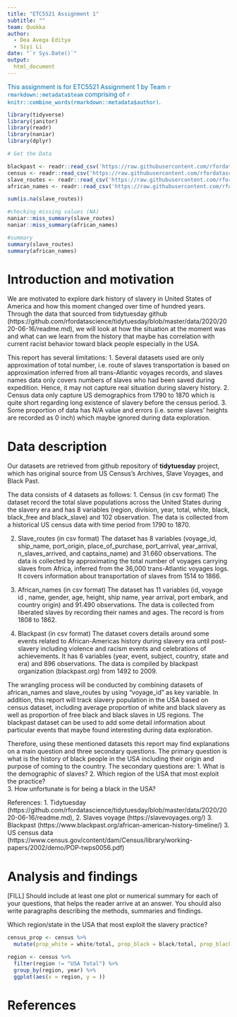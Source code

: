 ```yaml
---
title: "ETC5521 Assignment 1"
subtitle: ""
team: Quokka
author:
  - Dea Avega Editya
  - Siyi Li
date: "`r Sys.Date()`"
output: 
  html_document
---
```


[This assignment is for ETC5521 Assignment 1 by Team `r rmarkdown::metadata$team` comprising of `r knitr::combine_words(rmarkdown::metadata$author)`.]{style="color:#006DAE;"}

```r
library(tidyverse)
library(janitor)
library(readr)
library(naniar)
library(dplyr)

```


```r
# Get the Data

blackpast <- readr::read_csv('https://raw.githubusercontent.com/rfordatascience/tidytuesday/master/data/2020/2020-06-16/blackpast.csv')
census <- readr::read_csv('https://raw.githubusercontent.com/rfordatascience/tidytuesday/master/data/2020/2020-06-16/census.csv')
slave_routes <- readr::read_csv('https://raw.githubusercontent.com/rfordatascience/tidytuesday/master/data/2020/2020-06-16/slave_routes.csv')
african_names <- readr::read_csv('https://raw.githubusercontent.com/rfordatascience/tidytuesday/master/data/2020/2020-06-16/african_names.csv')

sum(is.na(slave_routes))

#checking missing values (NA)
naniar::miss_summary(slave_routes)
naniar::miss_summary(african_names)

#summary
summary(slave_routes)
summary(african_names)

```


# Introduction and motivation

We are motivated to explore dark history of slavery in United States of America and how this moment changed over time of hundred years. Through the data that sourced from tidytuesday github (https://github.com/rfordatascience/tidytuesday/blob/master/data/2020/2020-06-16/readme.md), we will look at how the situation at the moment was and what can we learn from the history that maybe has correlation with current racist behavior toward black people especially in the USA.

This report has several limitations: 
1. Several datasets used are only approximation of total number, i.e. route of slaves transportation is based on approximation inferred from all trans-Atlantic voyages records, and slaves names data only covers numbers of slaves who had been saved during expedition. Hence, it may not capture real situation during slavery history.
2. Census data only capture US demographics from 1790 to 1870 which is quite short regarding long existence of slavery before the census period.
3. Some proportion of data has N/A value and errors (i.e. some slaves' heights are recorded as 0 inch) which maybe ignored during data exploration. 

# Data description

<!-- Write your data description under the header “Data description” in index.Rmd. A data description should tell the reader the source of the data, and detail the structure of the data, including variables, time frame of collection, collection methods. -->

Our datasets are retrieved from github repository of **tidytuesday** project, which has original source from US Census's Archives, Slave Voyages, and Black Past. 

The data consists of 4 datasets as follows:
1. Census (in csv format)
  The dataset record the total slave populations across the United States during the slavery era and has 8 variables (region, division, year, total, white, black, black_free and black_slave) and 102 observation. The data is collected from a historical US census data with time period from 1790 to 1870. 

2. Slave_routes (in csv format) 
  The dataset has 8 variables (voyage_id, ship_name, port_origin, place_of_purchase, port_arrival, year_arrival, n_slaves_arrived, and captains_name) and 31.660 observations. The data is collected by approximating the total number of voyages carrying slaves from Africa, inferred from the 36,000 trans-Atlantic voyages logs. It covers information about transportation of slaves from 1514 to 1866.
  
3. African_names (in csv format)
  The dataset has 11 variables (id, voyage id , name, gender, age, height, ship name, year arrival, port embark, and country origin) and 91.490 observations. The data is collected from liberated slaves by recording their names and ages. The record is from 1808 to 1862.

4. Blackpast (in csv format)
  The dataset covers details around some events related to African-Americas history during slavery era until post-slavery including violence and racism events and celebrations of achievements. It has 6 variables (year, event, subject, country, state and era) and 896 observations. The data is compiled by blackpast organization (blackpast.org) from 1492 to 2009.

The wrangling process will be conducted by combining  datasets of african_names and slave_routes by using "voyage_id" as key variable. In addition, this report will track slavery population in the USA based on census dataset, including average proportion of white and black slavery as well as proportion of free black and black slaves in US regions. The blackpast dataset can be used to add some detail information about particular events that maybe found interesting during data exploration.

Therefore, using these mentioned datasets this report may find explanations on a main question and three secondary questions. 
The primary question is what is the history of black people in the USA including their origin and purpose of coming to the country. 
The secondary questions are:
1. What is the demographic of slaves?
2. Which region of the USA that most exploit the practice?   
3. How unfortunate is for being a black in the USA?

References:
1. Tidytuesday (https://github.com/rfordatascience/tidytuesday/blob/master/data/2020/2020-06-16/readme.md),
2. Slaves voyage (https://slavevoyages.org/)
3. Blackpast (https://www.blackpast.org/african-american-history-timeline/)
3. US census data (https://www.census.gov/content/dam/Census/library/working-papers/2002/demo/POP-twps0056.pdf)

# Analysis and findings

<!-- Brainstorm what questions would be possible to answer with this data (and only this data). Articulate the primary question, and then three secondary questions. -->

[FILL] Should include at least one plot or numerical summary for each of your questions, that helps the reader arrive at an answer. You should also write paragraphs describing the methods, summaries and findings. 


Which region/state in the USA that most exploit the slavery practice?
```r
census_prop <- census %>% 
  mutate(prop_white = white/total, prop_black = black/total, prop_black_free = black_free/black, prop_black_slave = black_slaves/black)

region <- census %>% 
  filter(region != "USA Total") %>% 
  group_by(region, year) %>% 
  ggplot(aes(x = region, y = ))
```


# References
